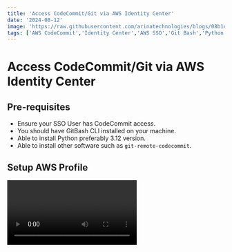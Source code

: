 ```yaml
---
title: 'Access CodeCommit/Git via AWS Identity Center'
date: '2024-08-12'
image: 'https://raw.githubusercontent.com/arinatechnologies/blogs/08b1e928c54bedd5e7fc4bc3144d978bc3c12cd5/images/codecommit.webp'
tags: ['AWS CodeCommit','Identity Center','AWS SSO','Git Bash','Python Installation','Git Remote Setup','AWS CLI','Visual Studio Code','GitHub Desktop','DevOps Tools','Cloud Development','Version Control','Software Installation','Cloud Computing']
---
```

# Access CodeCommit/Git via AWS Identity Center

## Pre-requisites

- Ensure your SSO User has CodeCommit access.
- You should have GitBash CLI installed on your machine.
- Able to install Python preferably 3.12 version.
- Able to install other software such as `git-remote-codecommit`.

## Setup AWS Profile
<Video id="yn1ekwAZK3k" title="Access CodeCommit/Git via AWS Identity Center | DevOps Best Practices & Secure Git Integration"/>

The second main feature we want to enable is AWS SSO login from the AWS Command Line Interface (AWS CLI) on our local machine.

```bash
aws configure sso
SSO start URL [None]: https://<sso-name>.awsapps.com/start/#
SSO region [None]:us-east-1
```

You will be redirected to your default browser. Or copy the link provided in your browser and ensure the code provided matches what is shown in CLI.

In case you have access to more than 1 account, when you return to the CLI, you must choose your account.

```bash
There are 2 AWS accounts available to you.
> AdministratorAccess, <email> (<Account1>)
> AdministratorAccess, <email2> (Account2)
```

Choose the account with your CodeCommit repository.

Next, you see the permissions sets available to you in the account you just picked.

You now see the options for the profile you’re creating for these AWS SSO permissions:

```bash
CLI default client Region [None]: us-east-1<ENTER>
CLI default output format [None]: json<ENTER>
CLI profile name [<Account1>-Developer]: Dev-profile<ENTER>
```

Note: In GitBash, if you get an error such as:

```bash
http://aws.amazon.com/cli
http://aws.amazon.com/cli
https://asg-infra.awsapps.com/start/#/console?account_id=735360830536&role_name=AdministratorAccess
```

You can run the command from CMD or another WSL.

## Git Bash Setup

### Python Installation

To install Python on Git Bash, follow these steps:

1. Download Python:
   - Visit the official [Python downloads page](https://www.python.org/downloads/).
   - Choose the latest version of Python for your operating system (Windows) and download the installer.

2. Install Python:
   - Run the Installer:
     - Locate the downloaded installer file and double-click to run it.
   - Customize Installation:
     - Check the box that says "Add Python to PATH". This is crucial as it allows you to use Python from the command line.
   - Click on "Customize installation" for more options if needed.
   - Choose Optional Features:
     - You can leave the default options checked. Click "Next".
   - Advanced Options:
     - Leave the default options or adjust as needed. Click "Install".

3. Verify Python Installation:
   - Open Git Bash:
   - Type the following command and press Enter:
     ```bash
     python --version
     ```
   - You should see the version of Python that you installed.

4. Install `pip`:
   - `pip` usually comes bundled with Python, but if it's not available, you can install it manually.

     ```bash
     curl https://bootstrap.pypa.io/get-pip.py -o get-pip.py
     python get-pip.py
     ```

   - Verify `pip` Installation:
     ```bash
     pip --version
     ```

### Installing `git-remote-codecommit`

To install `git-remote-codecommit` in Git Bash:

1. Install with the following code:
   ```bash
   pip install git-remote-codecommit
   ```
2. For some operating systems, you might need to run:
   ```bash
   sudo pip install git-remote-codecommit
   ```

3. Clone the code from one of your repositories:
   ```bash
   git clone codecommit://<profile name>@<CodeCommit repo name>
   ```
   Example:
   ```bash
   git clone codecommit://AdministratorAccess-735360830536@asg-admin
   ```

## Reconnect if Session Expired

If your SSO session expires, follow these steps to reconnect:

1. Run the following command in Git Bash or another WSL:
   ```bash
   aws sso login --sso-session <session name>
   ```

2. If you have forgotten the session name, you can find it in `C:\Users\<UserName>\.aws\config`.

3. Follow the steps where a URL will open and accept as shown.

## GitHub Desktop Setup

1. Ensure `git-remote-codecommit` is installed in Git Bash CLI as described above.
2. Follow the instructions provided to use GitHub Desktop.

## Visual Studio Code Setup

1. Ensure `git-remote-codecommit` is installed in Git Bash CLI as described above.
2. Follow the provided highlights.
```

# Other Blogs
[Azure Messaging: Service Bus, Event Hub & Event Grid](https://www.arinatechnologies.com/posts/az-messaging) <br/>
[How to improve data transfer efficiency in Azure](https://www.arinatechnologies.com/posts/azure-data-transfer) <br/>
[AWS vs Google vs Azure: Decoding the Ultimate Cloud Battle](https://www.arinatechnologies.com/posts/aws-gcp-azure) <br/>
